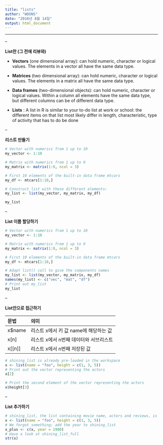 ```yaml
---
title: "lists"
author: "WOONS"
date: "2016년 8월 14일"
output: html_document
---
```


---

--  

**List란 (그 전에 리뷰와)**

- **Vectors** (one dimensional array): can hold numeric, character or logical values. The elements in a vector all have the same data type.

- **Matrices** (two dimensional array): can hold numeric, character or logical values. The elements in a matrix all have the same data type.

- **Data frames** (two-dimensional objects): can hold numeric, character or logical values. Within a column all elements have the same data type, but different columns can be of different data type.

- **Lists** : A list in R is similar to your to-do list at work or school: the different items on that list most likely differ in length, characteristic, type of activity that has to do be done

--

**리스트 만들기**
```r
# Vector with numerics from 1 up to 10
my_vector <- 1:10 

# Matrix with numerics from 1 up to 9
my_matrix <- matrix(1:9, ncol = 3)

# First 10 elements of the built-in data frame mtcars
my_df <- mtcars[1:10,]

# Construct list with these different elements:
my_list <- list(my_vector, my_matrix, my_df)

my_list
```

--

**List 이름 할당하기**
```r
# Vector with numerics from 1 up to 10
my_vector <- 1:10 

# Matrix with numerics from 1 up to 9
my_matrix <- matrix(1:9, ncol = 3)

# First 10 elements of the built-in data frame mtcars
my_df <- mtcars[1:10,]

# Adapt list() call to give the components names
my_list <- list(my_vector, my_matrix, my_df)
names(my_list) <- c("vec", "mat", "df")
# Print out my_list
my_list
```

--

**List안으로 접근하기**

| 문법 |의미  |
|:-|:-|
|x$name  |리스트 x에서 키 값 name에 해당하는 값  |
|x[n]  |리스트 x에서 n번째 데이터와 서브리스트  |
| x[[n]] |리스트 x에서 n번째 저장된 값  |


```r
# shining_list is already pre-loaded in the workspace
x <- list(name = "foo", height = c(1, 3, 5))
# Print out the vector representing the actors
x[2]

# Print the second element of the vector representing the actors
x$height[3]
```

--

**List 추가하기**
```r
# shining_list, the list containing movie name, actors and reviews, is pre-loaded in the workspace
x <- list(name = "foo", height = c(1, 3, 5))
# We forgot something; add the year to shining_list
x_plus <- c(x, year = 1980)
# Have a look at shining_list_full
str(x)
```


